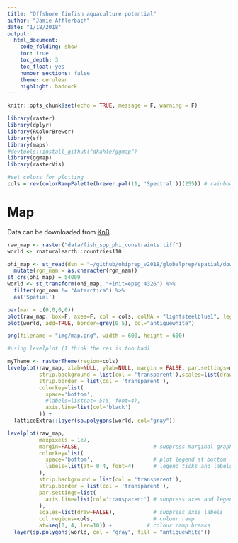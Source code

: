 ```yaml
---
title: "Offshore finfish aquaculture potential"
author: "Jamie Afflerbach"
date: "1/18/2018"
output: 
  html_document:
    code_folding: show
    toc: true
    toc_depth: 3
    toc_float: yes
    number_sections: false
    theme: cerulean
    highlight: haddock
---
```



```r
knitr::opts_chunk$set(echo = TRUE, message = F, warning = F)

library(raster)
library(dplyr)
library(RColorBrewer)
library(sf)
library(maps)
#devtools::install_github("dkahle/ggmap")
library(ggmap)
library(rasterVis)

#set colors for plotting
cols = rev(colorRampPalette(brewer.pal(11, 'Spectral'))(255)) # rainbow color scheme
```
# Map

Data can be downloaded from [KnB](https://knb.ecoinformatics.org/#view/doi:10.5063/F1CF9N69)
```r

raw_map <- raster("data/fish_spp_phi_constraints.tiff")
world <- rnaturalearth::countries110

ohi_map <- st_read(dsn = "~/github/ohiprep_v2018/globalprep/spatial/downres", "rgn_land_mol_low_res") %>%
  mutate(rgn_nam = as.character(rgn_nam))
st_crs(ohi_map) = 54009
world <- st_transform(ohi_map, "+init=epsg:4326") %>%
  filter(rgn_nam != "Antarctica") %>%
  as('Spatial')

par(mar = c(0,0,0,0))
plot(raw_map, box=F, axes=F, col = cols, colNA = "lightsteelblue1", legend = T, horiz = T, bty='n')
plot(world, add=TRUE, border=grey(0.5), col="antiquewhite")

png(filename = "img/map.png", width = 600, height = 600)

#using levelplot (I think the res is too bad)

myTheme <- rasterTheme(region=cols)
levelplot(raw_map, xlab=NULL, ylab=NULL, margin = FALSE, par.settings=myTheme, 
          strip.background = list(col = 'transparent'),scales=list(draw=FALSE),
          strip.border = list(col = 'transparent'),
          colorkey=list(
            space='bottom',                   
            #labels=list(at=-5:5, font=4),
            axis.line=list(col='black')       
          )) + 
  latticeExtra::layer(sp.polygons(world, col="gray"))

levelplot(raw_map, 
          maxpixels = 1e7,
          margin=FALSE,                       # suppress marginal graphics
          colorkey=list(
            space='bottom',                   # plot legend at bottom
            labels=list(at= 0:4, font=4)      # legend ticks and labels 
          ),   
          strip.background = list(col = 'transparent'),
          strip.border = list(col = 'transparent'), 
          par.settings=list(
            axis.line=list(col='transparent') # suppress axes and legend outline
          ),
          scales=list(draw=FALSE),            # suppress axis labels
          col.regions=cols,                   # colour ramp
          at=seq(0, 4, len=10)) +           # colour ramp breaks
  layer(sp.polygons(world, col = "gray", fill = "antiquewhite"))   
```